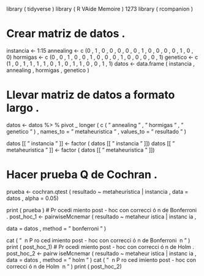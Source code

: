 library ( tidyverse )
library ( R VAide Memoire )
1273
library ( rcompanion )

# Crear matriz de datos .
instancia <- 1:15
annealing <- c (0 , 1 , 0 , 0 , 0 , 0 , 0 , 1 , 0 , 0 , 0 , 0 , 1 , 0 , 0)
hormigas <- c (0 , 0 , 1 , 0 , 0 , 1 , 0 , 0 , 0 , 1 , 0 , 0 , 0 , 0 , 1)
genetico <- c (1 , 0 , 1 , 1 , 1 , 1 , 0 , 1 , 0 , 1 , 1 , 0 , 0 , 1 , 1)
 datos <- data.frame ( instancia , annealing , hormigas , genetico )

# Llevar matriz de datos a formato largo .
datos <- datos %> % pivot _ longer ( c ( " annealing " , " hormigas " , " genetico " ) ,
names_to = " metaheuristica " ,
values_to = " resultado " )

datos [[ " instancia " ]] <- factor ( datos [[ " instancia " ]])
datos [[ " metaheuristica " ]] <- factor ( datos [[ " metaheuristica " ]])

# Hacer prueba Q de Cochran .
prueba <- cochran.qtest ( resultado ~ metaheuristica | instancia ,
data = datos , alpha = 0.05)

print ( prueba )
# Pr ocedi miento post - hoc con correcci ó n de Bonferroni .
post_hoc_1 <- pairwiseMcnemar ( resultado ~ metaheur istica | instanc ia ,

data = datos , method = " bonferroni " )

cat ( " \ n P ro ced imiento post - hoc con correcci ó n de Bonferroni \ n " )
print ( post_hoc_1)
# Pr ocedi miento post - hoc con correcci ó n de Holm .
post_hoc_2 <- pairw iseMcnemar ( resultado ~ metaheur istica | instanc ia ,
data = datos , method = " holm " )
cat ( " \ n P ro ced imiento post - hoc con correcci ó n de Holm \ n " )
print ( post_hoc_2)